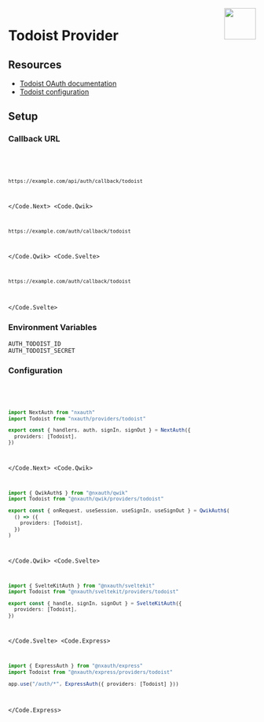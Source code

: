 
<img align="right" src="/img/providers/todoist.svg" height="64" width="64" />

# Todoist Provider

## Resources

- [Todoist OAuth documentation](https://developer.todoist.com/guides/#oauth)
- [Todoist configuration](https://developer.todoist.com/appconsole.html)

## Setup

### Callback URL

<Code>
  <Code.Next>

```bash
https://example.com/api/auth/callback/todoist
```

  </Code.Next>
  <Code.Qwik>

```bash
https://example.com/auth/callback/todoist
```

  </Code.Qwik>
  <Code.Svelte>

```bash
https://example.com/auth/callback/todoist
```

  </Code.Svelte>
</Code>

### Environment Variables

```
AUTH_TODOIST_ID
AUTH_TODOIST_SECRET
```

### Configuration

<Code>
  <Code.Next>

```ts filename="/auth.ts"
import NextAuth from "nxauth"
import Todoist from "nxauth/providers/todoist"

export const { handlers, auth, signIn, signOut } = NextAuth({
  providers: [Todoist],
})
```

  </Code.Next>
  <Code.Qwik>
  
```ts filename="/src/routes/plugin@nxauth.ts"
import { QwikAuth$ } from "@nxauth/qwik"
import Todoist from "@nxauth/qwik/providers/todoist"

export const { onRequest, useSession, useSignIn, useSignOut } = QwikAuth$(
  () => ({
    providers: [Todoist],
  })
)
```

  </Code.Qwik>
  <Code.Svelte>

```ts filename="/src/auth.ts"
import { SvelteKitAuth } from "@nxauth/sveltekit"
import Todoist from "@nxauth/sveltekit/providers/todoist"

export const { handle, signIn, signOut } = SvelteKitAuth({
  providers: [Todoist],
})
```

  </Code.Svelte>
  <Code.Express>

```ts filename="/src/app.ts"
import { ExpressAuth } from "@nxauth/express"
import Todoist from "@nxauth/express/providers/todoist"

app.use("/auth/*", ExpressAuth({ providers: [Todoist] }))
```

  </Code.Express>
</Code>
